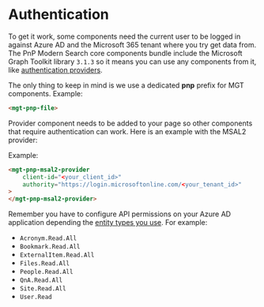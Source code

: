 
<Meta title="Introduction / Authentication " />

# Authentication

To get it work, some components need the current user to be logged in against Azure AD and the Microsoft 365 tenant where you try get data from.
The PnP Modern Search core components bundle include the Microsoft Graph Toolkit library `3.1.3` so it means you can use any components from it, like [authentication providers](https://learn.microsoft.com/en-us/graph/toolkit/providers/providers). 

The only thing to keep in mind is we use a dedicated **pnp** prefix for MGT components. Example:

```html
<mgt-pnp-file>
```

Provider component needs to be added to your page so other components that require authentication can work. Here is an example with the MSAL2 provider:


Example:

```html
<mgt-pnp-msal2-provider 
    client-id="<your_client_id>"
    authority="https://login.microsoftonline.com/<your_tenant_id>"
>
</mgt-pnp-msal2-provider>
```

Remember you have to configure API permissions on your Azure AD application depending the [entity types you use](https://learn.microsoft.com/en-us/graph/api/resources/search-api-overview?view=graph-rest-1.0#scope-search-based-on-entity-types). For example:
- `Acronym.Read.All`
- `Bookmark.Read.All`
- `ExternalItem.Read.All`
- `Files.Read.All`
- `People.Read.All`
- `QnA.Read.All`
- `Site.Read.All`
- `User.Read`

